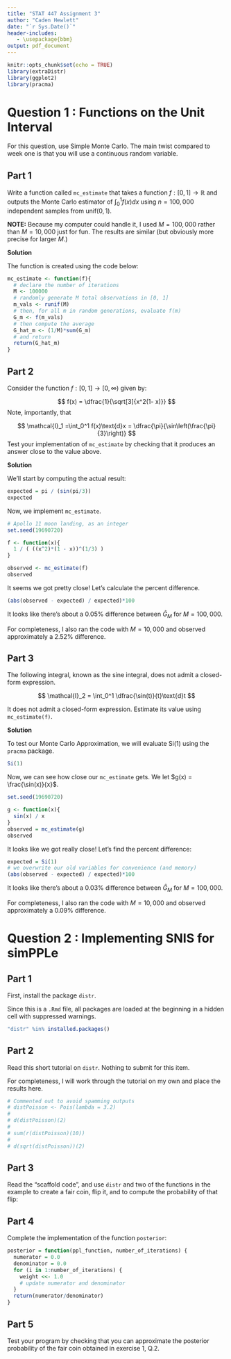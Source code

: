 ```yaml
---
title: "STAT 447 Assignment 3"
author: "Caden Hewlett"
date: "`r Sys.Date()`"
header-includes:
   - \usepackage{bbm}
output: pdf_document
---
```



```r
knitr::opts_chunk$set(echo = TRUE)
library(extraDistr)
library(ggplot2)
library(pracma)
```


# Question 1 : Functions on the Unit Interval

For this question, use Simple Monte Carlo. The main twist compared to week one is that you will use a continuous random variable.


## Part 1

Write a function called `mc_estimate` that takes a function $f : [0, 1] \rightarrow \mathbb{R}$ and outputs the Monte Carlo estimator of $\int_0^1 f(x)dx$ using $n = 100,000$ independent samples from $\text{unif}(0, 1)$.

**NOTE:** Because my computer could handle it, I used $M = 100,000$ rather than $M = 10,000$ just for fun. The results are similar (but obviously more precise for larger $M$.)

**Solution**

The function is created using the code below:
```r
mc_estimate <- function(f){
  # declare the number of iterations
  M <- 100000
  # randomly generate M total observations in [0, 1]
  m_vals <- runif(M)
  # then, for all m in random generations, evaluate f(m)
  G_m <- f(m_vals)
  # then compute the average
  G_hat_m <- (1/M)*sum(G_m)
  # and return
  return(G_hat_m)
}
```

## Part 2

Consider the function $f: [0, 1] \rightarrow [0, \infty)$ given by:

$$
f(x) = \dfrac{1}{\sqrt[3]{x^2(1- x)}}
$$
Note, importantly, that 

$$
\mathcal{I}_1 =\int_0^1 f(x)\text{d}x = \dfrac{\pi}{\sin\left(\frac{\pi}{3}\right)}
$$
Test your implementation of `mc_estimate` by checking that it produces an answer close to the value above.

**Solution**

We'll start by computing the actual result:

```r
expected = pi / (sin(pi/3))
expected
```

Now, we implement `mc_estimate`.

```r
# Apollo 11 moon landing, as an integer
set.seed(19690720)

f <- function(x){
  1 / ( ((x^2)*(1 - x))^(1/3) )
}

observed <- mc_estimate(f)
observed
```

It seems we got pretty close! Let's calculate the percent difference.

```r
(abs(observed - expected) / expected)*100
```

It looks like there's about a $0.05\%$ difference between $\hat{G}_M$ for $M = 100,000$.

For completeness, I also ran the code with $M = 10,000$ and observed approximately a $2.52\%$ difference. 

## Part 3

The following integral, known as the sine integral, does not admit a closed-form expression. 

$$
\mathcal{I}_2 = \int_0^1 \dfrac{\sin(t)}{t}\text{d}t
$$

It does not admit a closed-form expression. Estimate its value using `mc_estimate(f)`.


**Solution**


To test our Monte Carlo Approximation, we will evaluate $\text{Si}(1)$ using the `pracma` package.

```r
Si(1)
```

Now, we can see how close our `mc_estimate` gets. We let $g(x) = \frac{\sin(x)}{x}$.

```r
set.seed(19690720)

g <- function(x){
  sin(x) / x
}
observed = mc_estimate(g)
observed
```

It looks like we got really close! Let's find the percent difference:
```r
expected = Si(1)
# we overwrite our old variables for convenience (and memory)
(abs(observed - expected) / expected)*100
```

It looks like there's about a $0.03\%$ difference between $\hat{G}_M$ for $M = 100,000$.

For completeness, I also ran the code with $M = 10,000$ and observed approximately a $0.09\%$ difference. 

# Question 2 :  Implementing SNIS for simPPLe

## Part 1

First, install the package `distr`.

Since this is a `.Rmd` file, all packages are loaded at the beginning in a hidden cell with suppressed warnings.

```r
"distr" %in% installed.packages()
```
## Part 2 

Read this short tutorial on `distr`. Nothing to submit for this item.

For completeness, I will work through the tutorial on my own and place the results here.

```r
# Commented out to avoid spamming outputs
# distPoisson <- Pois(lambda = 3.2)
# 
# d(distPoisson)(2)
# 
# sum(r(distPoisson)(10))
# 
# d(sqrt(distPoisson))(2)
```


## Part 3

Read the “scaffold code”, and use `distr` and two of the functions in the example to create a fair coin, flip it, and to compute the probability of that flip:


## Part 4

Complete the implementation of the function `posterior`:

```r
posterior = function(ppl_function, number_of_iterations) {
  numerator = 0.0
  denominator = 0.0
  for (i in 1:number_of_iterations) {
    weight <<- 1.0
    # update numerator and denominator
  }
  return(numerator/denominator)
}
```

## Part 5

Test your program by checking that you can approximate the posterior probability of the fair coin obtained in exercise 1, Q.2.